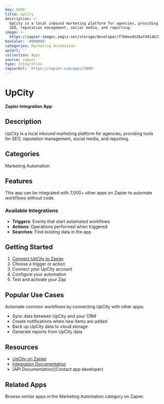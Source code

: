 ```yaml
---
key: 5888
title: UpCity
description: >-
  UpCity is a local inbound marketing platform for agencies, providing tools for
  SEO, reputation management, social media, and reporting.
image: >-
  https://zapier-images.imgix.net/storage/developer/ffb8ead52baf4914b72aa0a73df2670e.png?auto=format%2Ccompress&ixlib=python-3.0.0&q=50
hexColor: '#000000'
categories: Marketing Automation
apiUrl: ''
collection: Apps
source: zapier
type: Integration
zapierUrl: 'https://zapier.com/apps/5888'
---
```

# UpCity

**Zapier Integration App**

## Description

UpCity is a local inbound marketing platform for agencies, providing tools for SEO, reputation management, social media, and reporting.

## Categories

Marketing Automation

## Features

This app can be integrated with 7,000+ other apps on Zapier to automate workflows without code.

### Available Integrations

- **Triggers**: Events that start automated workflows
- **Actions**: Operations performed when triggered
- **Searches**: Find existing data in the app

## Getting Started

1. [Connect UpCity to Zapier](https://zapier.com/apps/5888)
2. Choose a trigger or action
3. Connect your UpCity account
4. Configure your automation
5. Test and activate your Zap

## Popular Use Cases

Automate common workflows by connecting UpCity with other apps:

- Sync data between UpCity and your CRM
- Create notifications when new items are added
- Back up UpCity data to cloud storage
- Generate reports from UpCity data

## Resources

- [UpCity on Zapier](https://zapier.com/apps/5888)
- [Integration Documentation](https://zapier.com/apps/5888/integrations)
- [API Documentation](Contact app developer)

## Related Apps

Browse similar apps in the Marketing Automation category on Zapier.
